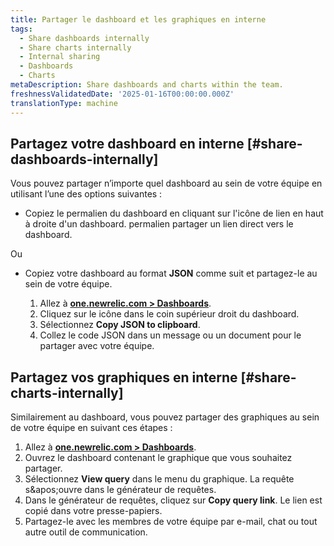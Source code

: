 ```yaml
---
title: Partager le dashboard et les graphiques en interne
tags:
  - Share dashboards internally
  - Share charts internally
  - Internal sharing
  - Dashboards
  - Charts
metaDescription: Share dashboards and charts within the team.
freshnessValidatedDate: '2025-01-16T00:00:00.000Z'
translationType: machine
---
```


## Partagez votre dashboard en interne [#share-dashboards-internally]

Vous pouvez partager n’importe quel dashboard au sein de votre équipe en utilisant l’une des options suivantes :

* Copiez le permalien du dashboard en cliquant sur l&apos;icône de lien en haut à droite d&apos;un dashboard. permalien partager un lien direct vers le dashboard.

Ou

* Copiez votre dashboard au format <DNT>**JSON**</DNT> comme suit et partagez-le au sein de votre équipe.

  1. Allez à <DNT>**[one.newrelic.com &gt; Dashboards](https://one.newrelic.com/dashboards)**</DNT>.
  2. Cliquez sur le <Icon name="fe-more-horizontal" /> icône dans le coin supérieur droit du dashboard.
  3. Sélectionnez <DNT>**Copy JSON to clipboard**</DNT>.
  4. Collez le code JSON dans un message ou un document pour le partager avec votre équipe.

## Partagez vos graphiques en interne [#share-charts-internally]

Similairement au dashboard, vous pouvez partager des graphiques au sein de votre équipe en suivant ces étapes :

1. Allez à <DNT>**[one.newrelic.com &gt; Dashboards](https://one.newrelic.com//dashboards)**</DNT>.
2. Ouvrez le dashboard contenant le graphique que vous souhaitez partager.
3. Sélectionnez <DNT>**View query**</DNT> dans le <Icon name="fe-more-horizontal" /> menu du graphique. La requête s&amp;apos;ouvre dans le générateur de requêtes.
4. Dans le générateur de requêtes, cliquez sur <DNT>**Copy query link**</DNT>. Le lien est copié dans votre presse-papiers.
5. Partagez-le avec les membres de votre équipe par e-mail, chat ou tout autre outil de communication.